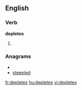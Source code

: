 
==English==

===Verb===
'''depletes'''

# {{third-person singular of|[[deplete]]}}

===Anagrams===
* {{alphagram|deeelpst}}
* [[steepled#English|steepled]]


[[fr:depletes]]
[[hu:depletes]]
[[vi:depletes]]